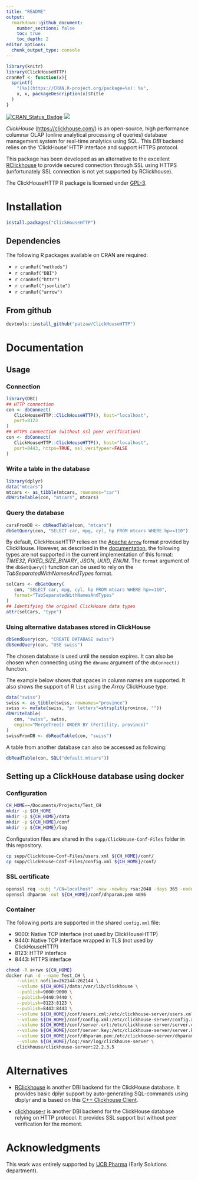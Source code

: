 ```yaml
---
title: "README"
output: 
  rmarkdown::github_document:
    number_sections: false
    toc: true
    toc_depth: 2
editor_options: 
  chunk_output_type: console
---
```


```r
library(knitr)
library(ClickHouseHTTP)
cranRef <- function(x){
  sprintf(
    "[%s](https://CRAN.R-project.org/package=%s): %s",
    x, x, packageDescription(x)$Title
  )
}
```

[![CRAN_Status_Badge](http://www.r-pkg.org/badges/version/ClickHouseHTTP)](https://cran.r-project.org/package=ClickHouseHTTP)
[![](http://cranlogs.r-pkg.org/badges/ClickHouseHTTP)](https://cran.r-project.org/package=ClickHouseHTTP)

*ClickHouse* (<https://clickhouse.com/>)
is an open-source, high performance columnar
OLAP (online analytical processing of queries) database management system
for real-time analytics using SQL. This *DBI* backend
relies on the 'ClickHouse' HTTP interface and support HTTPS protocol.

This package has been developed as an alternative to the
excellent [RClickhouse](https://github.com/IMSMWU/RClickhouse) to provide
secured connection through SSL using HTTPS
(unfortunately SSL connection is not yet supported by RClickhouse).

The ClickHouseHTTP R package is licensed under
[GPL-3](https://www.gnu.org/licenses/gpl-3.0.en.html).

# Installation

```r
install.packages("ClickHouseHTTP")
```

## Dependencies

The following R packages available on CRAN are required:

-   `r cranRef("methods")`
-   `r cranRef("DBI")`
-   `r cranRef("httr")`
-   `r cranRef("jsonlite")`
-   `r cranRef("arrow")`

## From github

```r
devtools::install_github("patzaw/ClickHouseHTTP")
```

# Documentation

## Usage

### Connection

```r
library(DBI)
## HTTP connection
con <- dbConnect(
   ClickHouseHTTP::ClickHouseHTTP(), host="localhost",
   port=8123
)
## HTTPS connection (without ssl peer verification)
con <- dbConnect(
   ClickHouseHTTP::ClickHouseHTTP(), host="localhost",
   port=8443, https=TRUE, ssl_verifypeer=FALSE
)
```

### Write a table in the database

```r
library(dplyr)
data("mtcars")
mtcars <- as_tibble(mtcars, rownames="car")
dbWriteTable(con, "mtcars", mtcars)
```

### Query the database

```r
carsFromDB <- dbReadTable(con, "mtcars")
dbGetQuery(con, "SELECT car, mpg, cyl, hp FROM mtcars WHERE hp>=110")
```

By default, ClickHouseHTTP relies on the
[Apache `Arrow`](https://arrow.apache.org/) format provided by ClickHouse.
However, as described in the
[documentation](https://clickhouse.com/docs/en/interfaces/formats/#data-format-arrow),
the following types are not supported in the current implementation of
this format: *TIME32*, *FIXED_SIZE_BINARY*, *JSON*, *UUID*, *ENUM*.
The `format` argument of the `dbGetQuery()` function can be used to
rely on the *TabSeparatedWithNamesAndTypes* format.

```r
selCars <- dbGetQuery(
   con, "SELECT car, mpg, cyl, hp FROM mtcars WHERE hp>=110",
   format="TabSeparatedWithNamesAndTypes"
)
## Identifying the original ClickHouse data types
attr(selCars, "type")
```

### Using alternative databases stored in ClickHouse

```r
dbSendQuery(con, "CREATE DATABASE swiss")
dbSendQuery(con, "USE swiss")
```

The chosen database is used until the session expires.
It can also be chosen when connecting using the `dbname` argument of
the `dbConnect()` function.

The example below shows that spaces in column names are supported.
It also shows the support of R `list` using the *Array* ClickHouse type.

```r
data("swiss")
swiss <- as_tibble(swiss, rownames="province")
swiss <- mutate(swiss, "pr letters"=strsplit(province, ""))
dbWriteTable(
   con, "swiss", swiss,
   engine="MergeTree() ORDER BY (Fertility, province)"
)
swissFromDB <- dbReadTable(con, "swiss")
```

A table from another database can also be accessed as following:

```r
dbReadTable(con, SQL("default.mtcars"))
```

## Setting up a ClickHouse database using docker

### Configuration

```sh
CH_HOME=~/Documents/Projects/Test_CH
mkdir -p $CH_HOME
mkdir -p ${CH_HOME}/data
mkdir -p ${CH_HOME}/conf
mkdir -p ${CH_HOME}/log
```

Configuration files are shared in the `supp/ClickHouse-Conf-Files` folder in
this repository.

```sh
cp supp/ClickHouse-Conf-Files/users.xml ${CH_HOME}/conf/
cp supp/ClickHouse-Conf-Files/config.xml ${CH_HOME}/conf/
```

### SSL certificate

```sh
openssl req -subj "/CN=localhost" -new -newkey rsa:2048 -days 365 -nodes -x509 -keyout ${CH_HOME}/conf/server.key -out ${CH_HOME}/conf/server.crt
openssl dhparam -out ${CH_HOME}/conf/dhparam.pem 4096
```

### Container

The following ports are supported in the shared `config.xml` file:

- 9000: Native TCP interface (not used by ClickHouseHTTP)
- 9440: Native TCP interface wrapped in TLS (not used by ClickHouseHTTP)
- 8123: HTTP interface
- 8443: HTTPS interface

```sh
chmod -R a+rwx ${CH_HOME}
docker run -d --name Test_CH \
	--ulimit nofile=262144:262144 \
	--volume ${CH_HOME}/data:/var/lib/clickhouse \
	--publish=9000:9000 \
	--publish=9440:9440 \
	--publish=8123:8123 \
	--publish=8443:8443 \
	--volume ${CH_HOME}/conf/users.xml:/etc/clickhouse-server/users.xml \
	--volume ${CH_HOME}/conf/config.xml:/etc/clickhouse-server/config.xml \
	--volume ${CH_HOME}/conf/server.crt:/etc/clickhouse-server/server.crt \
	--volume ${CH_HOME}/conf/server.key:/etc/clickhouse-server/server.key \
	--volume ${CH_HOME}/conf/dhparam.pem:/etc/clickhouse-server/dhparam.pem \
	--volume ${CH_HOME}/log:/var/log/clickhouse-server \
	clickhouse/clickhouse-server:22.2.3.5
```


# Alternatives

- [RClickhouse](https://github.com/IMSMWU/RClickhouse) is another DBI backend
for the ClickHouse database. It provides basic dplyr support
by auto-generating SQL-commands using dbplyr and is based on this
[C++ Clickhouse Client](https://github.com/artpaul/clickhouse-cpp).

- [clickhouse-r](https://github.com/hannes/clickhouse-r) is another DBI
backend for the ClickHouse database relying on HTTP protocol. It provides
SSL support but without peer verification for the moment.

# Acknowledgments

This work was entirely supported by [UCB Pharma](https://www.ucb.com/) (Early
Solutions department).
